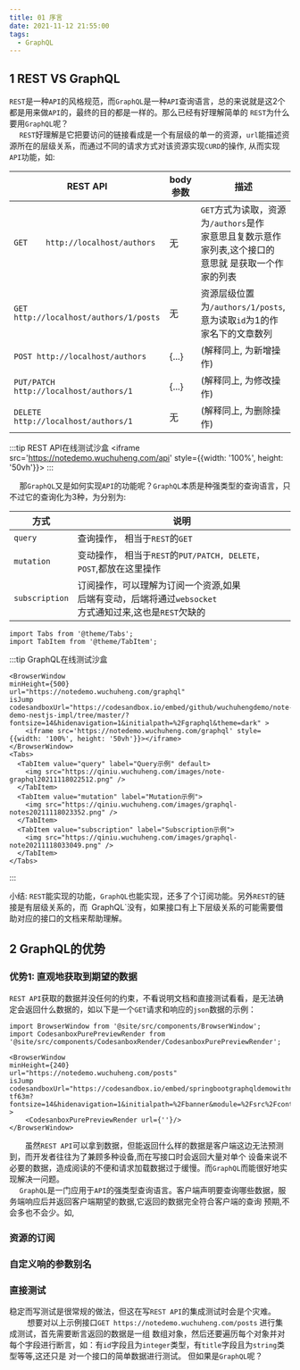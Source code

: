 ```yaml
---
title: 01 序言
date: 2021-11-12 21:55:00
tags:
  - GraphQL
---
```


## 1 REST VS GraphQL
`REST`是一种`API`的风格规范，而`GraphQL`是一种`API`查询语言，总的来说就是这2个都是用来做`API`的，最终的目的都是一样的。那么已经有好理解简单的
`REST`为什么要用`GraphQL`呢？ <br />
&emsp; `REST`好理解是它把要访问的链接看成是一个有层级的单一的资源，`url`能描述资源所在的层级关系，而通过不同的请求方式对该资源实现`CURD`的操作,
从而实现`API`功能，如:

| REST API |  body参数 | 描述 |
| --- | --- |  --- |
| `GET    http://localhost/authors`         | 无 | `GET`方式为读取，资源为`/authors`是作<br />家意思且复数示意作家列表,这个接口的<br />意思就 是获取一个作家的列表 |
| `GET    http://localhost/authors/1/posts` | 无 | 资源层级位置为`/authors/1/posts`, <br />意为读取`id`为1的作家名下的文章数列|
| `POST http://localhost/authors`| {...} | (解释同上, 为新增操作)|
| `PUT/PATCH http://localhost/authors/1`| {...} | (解释同上, 为修改操作)|
| `DELETE http://localhost/authors/1`| 无 | (解释同上, 为删除操作)|

:::tip REST API在线测试沙盒
<BrowserWindow
minHeight={500}
url="https://notedemo.wuchuheng.com/api"
isJump
codesandboxUrl="https://codesandbox.io/embed/github/wuchuhengdemo/note-demo-nestjs-impl/tree/master/?fontsize=14&hidenavigation=1&initialpath=%2Fgraphql&theme=dark" >
    <iframe src='https://notedemo.wuchuheng.com/api' style={{width: '100%', height: '50vh'}}></iframe>
</BrowserWindow>
:::

&emsp; 那`GraphQL`又是如何实现`API`的功能呢？`GraphQL`本质是种强类型的查询语言，只不过它的查询化为3种，为分别为:

| 方式 |  说明 |
| --- | --- |
| `query` | 查询操作， 相当于`REST`的`GET` |
| `mutation` |  变动操作， 相当于`REST`的`PUT/PATCH, DELETE， POST`,都放在这里操作|
| `subscription` | 订阅操作，可以理解为订阅一个资源,如果<br />后端有变动，后端将通过`websocket`<br />方式通知过来,这也是`REST`欠缺的 |

```mdx-code-block
import Tabs from '@theme/Tabs';
import TabItem from '@theme/TabItem';
```

:::tip GraphQL在线测试沙盒

```mdx-code-block
<BrowserWindow
minHeight={500}
url="https://notedemo.wuchuheng.com/graphql"
isJump
codesandboxUrl="https://codesandbox.io/embed/github/wuchuhengdemo/note-demo-nestjs-impl/tree/master/?fontsize=14&hidenavigation=1&initialpath=%2Fgraphql&theme=dark" >
    <iframe src='https://notedemo.wuchuheng.com/graphql' style={{width: '100%', height: '50vh'}}></iframe>
</BrowserWindow>
<Tabs>
  <TabItem value="query" label="Query示例" default>
    <img src="https://qiniu.wuchuheng.com/images/note-graphql20211118022512.png" />
  </TabItem>
  <TabItem value="mutation" label="Mutation示例">
    <img src="https://qiniu.wuchuheng.com/images/graphql-notes20211118023352.png" />
  </TabItem>
  <TabItem value="subscription" label="Subscription示例">
    <img src="https://qiniu.wuchuheng.com/images/graphql-note20211118033049.png" />
  </TabItem>
</Tabs>
```
:::

小结: `REST`能实现的功能，`GraphQL`也能实现，还多了个订阅功能。另外`REST`的链接是有层级关系的，而`
`GraphQL`没有，如果接口有上下层级关系的可能需要借助对应的接口的文档来帮助理解。

## 2 GraphQL的优势
### 优势1: 直观地获取到期望的数据

`REST API`获取的数据并没任何的约束，不看说明文档和直接测试看看，是无法确定会返回什么数据的，如以下是一个`GET`请求和响应的`json`数据的示例：

```mdx-code-block
import BrowserWindow from '@site/src/components/BrowserWindow';
import CodesanboxPurePreviewRender from '@site/src/components/CodesanboxRender/CodesanboxPurePreviewRender';

<BrowserWindow
minHeight={240}
url="https://notedemo.wuchuheng.com/posts"
isJump
codesandboxUrl="https://codesandbox.io/embed/springbootgraphqldemowithnest-tf63m?fontsize=14&hidenavigation=1&initialpath=%2Fbanner&module=%2Fsrc%2Fcontroller%2Fbanner%2Fbanner.controller.ts&theme=light" >
    <CodesanboxPurePreviewRender url={''}/>
</BrowserWindow>
```
&emsp;&emsp;虽然`REST API`可以拿到数据，但能返回什么样的数据是客户端这边无法预测到，而开发者往往为了兼顾多种设备,而在写接口时会返回大量对单个
设备来说不必要的数据，造成阅读的不便和请求加载数据过于缓慢。而`GraphQL`而能很好地实现解决一问题。  <br />
&emsp; `GraphQL`是一门应用于`API`的强类型查询语言。客户端声明要查询哪些数据，服务端响应后并返回客户端期望的数据,它返回的数据完全符合客户端的查询
预期,不会多也不会少。如,


### 资源的订阅
### 自定义响的参数别名
### 直接测试
稳定而写测试是很常规的做法，但这在写`REST API`的集成测试时会是个灾难。<br />
&emsp;&emsp; 想要对以上示例接口`GET https://notedemo.wuchuheng.com/posts` 进行集成测试，首先需要断言返回的数据是一组
数组对象，然后还要遍历每个对象并对每个字段进行断言，如：有`id`字段且为`integer`类型，有`title`字段且为`string`类型等等,这还只是
对一个接口的简单数据进行测试。 但如果是`GraphQL`呢？  <br />

